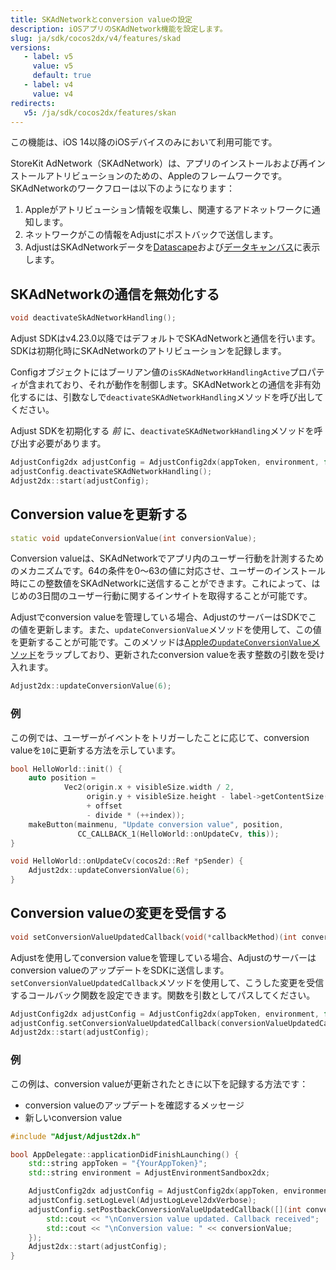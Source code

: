```yaml
---
title: SKAdNetworkとconversion valueの設定
description: iOSアプリのSKAdNetwork機能を設定します。
slug: ja/sdk/cocos2dx/v4/features/skad
versions:
   - label: v5
     value: v5
     default: true
   - label: v4
     value: v4
redirects:
   v5: /ja/sdk/cocos2dx/features/skan
---
```


<Callout type="important">

この機能は、iOS 14以降のiOSデバイスのみにおいて利用可能です。

</Callout>

StoreKit AdNetwork（SKAdNetwork）は、アプリのインストールおよび再インストールアトリビューションのための、Appleのフレームワークです。SKAdNetworkのワークフローは以下のようになります：

1. Appleがアトリビューション情報を収集し、関連するアドネットワークに通知します。
2. ネットワークがこの情報をAdjustにポストバックで送信します。
3. AdjustはSKAdNetworkデータを[Datascape](https://help.adjust.com/ja/suite/article/datascape)および[データキャンバス](https://help.adjust.com/ja/classic/article/data-canvas-classic)に表示します。

## SKAdNetworkの通信を無効化する

<CodeBlock title="メソッドシグネチャー">

```cpp
void deactivateSkAdNetworkHandling();
```

</CodeBlock>
<MinorVersion added="v4.23.0">

Adjust SDKはv4\.23\.0以降ではデフォルトでSKAdNetworkと通信を行います。SDKは初期化時にSKAdNetworkのアトリビューションを記録します。

</MinorVersion>

Configオブジェクトにはブーリアン値の`isSKAdNetworkHandlingActive`プロパティが含まれており、それが動作を制御します。SKAdNetworkとの通信を非有効化するには、引数なしで`deactivateSKAdNetworkHandling`メソッドを呼び出してください。

<Callout type="important">

Adjust SDKを初期化する _前_ に、`deactivateSKAdNetworkHandling`メソッドを呼び出す必要があります。

</Callout>

```cpp
AdjustConfig2dx adjustConfig = AdjustConfig2dx(appToken, environment, false);
adjustConfig.deactivateSKAdNetworkHandling();
Adjust2dx::start(adjustConfig);
```

## Conversion valueを更新する

<CodeBlock title="メソッドシグネチャー">

```cpp
static void updateConversionValue(int conversionValue);
```

</CodeBlock>

Conversion valueは、SKAdNetworkでアプリ内のユーザー行動を計測するためのメカニズムです。64の条件を0～63の値に対応させ、ユーザーのインストール時にこの整数値をSKAdNetworkに送信することができます。これによって、はじめの3日間のユーザー行動に関するインサイトを取得することが可能です。

Adjustでconversion valueを管理している場合、AdjustのサーバーはSDKでこの値を更新します。また、`updateConversionValue`メソッドを使用して、この値を更新することが可能です。このメソッドは[Appleの`updateConversionValue`メソッド](https://developer.apple.com/documentation/storekit/skadnetwork/3566697-updateconversionvalue)をラップしており、更新されたconversion valueを表す整数の引数を受け入れます。

```cpp
Adjust2dx::updateConversionValue(6);
```

### 例

この例では、ユーザーがイベントをトリガーしたことに応じて、conversion valueを`10`に更新する方法を示しています。

```cpp
bool HelloWorld::init() {
    auto position =
            Vec2(origin.x + visibleSize.width / 2,
                 origin.y + visibleSize.height - label->getContentSize().height
                 + offset
                 - divide * (++index));
    makeButton(mainmenu, "Update conversion value", position,
               CC_CALLBACK_1(HelloWorld::onUpdateCv, this));
}

void HelloWorld::onUpdateCv(cocos2d::Ref *pSender) {
    Adjust2dx::updateConversionValue(6);
}
```

## Conversion valueの変更を受信する

<CodeBlock title="メソッドシグネチャー">

```cpp
void setConversionValueUpdatedCallback(void(*callbackMethod)(int conversionValue));
```

</CodeBlock>

Adjustを使用してconversion valueを管理している場合、Adjustのサーバーはconversion valueのアップデートをSDKに送信します。`setConversionValueUpdatedCallback`メソッドを使用して、こうした変更を受信するコールバック関数を設定できます。関数を引数としてパスしてください。

```cpp
AdjustConfig2dx adjustConfig = AdjustConfig2dx(appToken, environment, false);
adjustConfig.setConversionValueUpdatedCallback(conversionValueUpdatedCallbackMethod);
Adjust2dx::start(adjustConfig);
```

### 例

この例は、conversion valueが更新されたときに以下を記録する方法です：

-  conversion valueのアップデートを確認するメッセージ
-  新しいconversion value

```cpp
#include "Adjust/Adjust2dx.h"

bool AppDelegate::applicationDidFinishLaunching() {
    std::string appToken = "{YourAppToken}";
    std::string environment = AdjustEnvironmentSandbox2dx;

    AdjustConfig2dx adjustConfig = AdjustConfig2dx(appToken, environment);
    adjustConfig.setLogLevel(AdjustLogLevel2dxVerbose);
    adjustConfig.setPostbackConversionValueUpdatedCallback([](int conversionValue) {
        std::cout << "\nConversion value updated. Callback received";
        std::cout << "\nConversion value: " << conversionValue;
    });
    Adjust2dx::start(adjustConfig);
}
```
